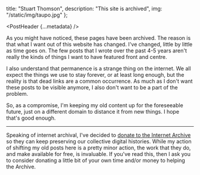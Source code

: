 
  title: "Stuart Thomson",
  description: "This site is archived",
  img: "/static/img/taupo.jpg"
};

<PostHeader {...metadata} />

As you might have noticed, these pages have been archived. The reason is that what I want out of this website has changed. I've changed, little by little as time goes on. The few posts that I wrote over the past 4-5 years aren't really the kinds of things I want to have featured front and centre.

I also understand that permanence is a strange thing on the internet. We all expect the things we use to stay forever, or at least long enough, but the reality is that dead links are a common occurrence. As much as I don't want these posts to be visible anymore, I also don't want to be a part of the problem.

So, as a compromise, I'm keeping my old content up for the foreseeable future, just on a different domain to distance it from new things. I hope that's good enough.

---

Speaking of internet archival, I've decided to [donate to the Internet Archive](https://archive.org/donate/) so they can keep preserving our collective digital histories. While my action of shifting my old posts here is a pretty minor action, the work that they do, and make available for free, is invaluable. If you've read this, then I ask you to consider donating a little bit of your own time and/or money to helping the Archive.
